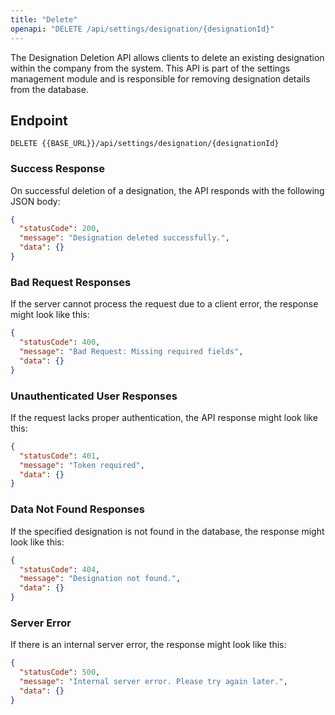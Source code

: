 ---
title: "Delete"
openapi: "DELETE /api/settings/designation/{designationId}"
---

The Designation Deletion API allows clients to delete an existing designation within the company from the system. This API is part of the settings management module and is responsible for removing designation details from the database.

## Endpoint

`DELETE {{BASE_URL}}/api/settings/designation/{designationId}`

### Success Response

On successful deletion of a designation, the API responds with the following JSON body:

```json
{
  "statusCode": 200,
  "message": "Designation deleted successfully.",
  "data": {}
}
```

### Bad Request Responses

If the server cannot process the request due to a client error, the response might look like this:

```json
{
  "statusCode": 400,
  "message": "Bad Request: Missing required fields",
  "data": {}
}
```

### Unauthenticated User Responses

If the request lacks proper authentication, the API response might look like this:

```json
{
  "statusCode": 401,
  "message": "Token required",
  "data": {}
}
```

### Data Not Found Responses

If the specified designation is not found in the database, the response might look like this:

```json
{
  "statusCode": 404,
  "message": "Designation not found.",
  "data": {}
}
```

### Server Error

If there is an internal server error, the response might look like this:

```json
{
  "statusCode": 500,
  "message": "Internal server error. Please try again later.",
  "data": {}
}
```
